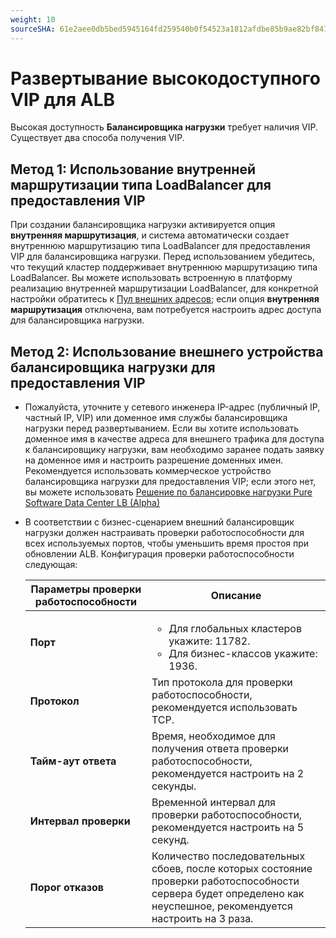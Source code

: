 ```yaml
---
weight: 10
sourceSHA: 61e2aee0db5bed5945164fd259540b0f54523a1812afdbe85b9ae82bf8477f9a
---
```


# Развертывание высокодоступного VIP для ALB

Высокая доступность **Балансировщика нагрузки** требует наличия VIP. Существует два способа получения VIP.

## Метод 1: Использование внутренней маршрутизации типа LoadBalancer для предоставления VIP

При создании балансировщика нагрузки активируется опция **внутренняя маршрутизация**, и система автоматически создает внутреннюю маршрутизацию типа LoadBalancer для предоставления VIP для балансировщика нагрузки. Перед использованием убедитесь, что текущий кластер поддерживает внутреннюю маршрутизацию типа LoadBalancer. Вы можете использовать встроенную в платформу реализацию внутренней маршрутизации LoadBalancer, для конкретной настройки обратитесь к [Пул внешних адресов](../functions/create_metallb.mdx); если опция **внутренняя маршрутизация** отключена, вам потребуется настроить адрес доступа для балансировщика нагрузки.

## Метод 2: Использование внешнего устройства балансировщика нагрузки для предоставления VIP

- Пожалуйста, уточните у сетевого инженера IP-адрес (публичный IP, частный IP, VIP) или доменное имя службы балансировщика нагрузки перед развертыванием. Если вы хотите использовать доменное имя в качестве адреса для внешнего трафика для доступа к балансировщику нагрузки, вам необходимо заранее подать заявку на доменное имя и настроить разрешение доменных имен. Рекомендуется использовать коммерческое устройство балансировщика нагрузки для предоставления VIP; если этого нет, вы можете использовать [Решение по балансировке нагрузки Pure Software Data Center LB (Alpha)](./deploy_pure_software_datacenter_lb.mdx)

- В соответствии с бизнес-сценарием внешний балансировщик нагрузки должен настраивать проверки работоспособности для всех используемых портов, чтобы уменьшить время простоя при обновлении ALB. Конфигурация проверки работоспособности следующая:

  | Параметры проверки работоспособности | Описание                                                                                                                                                            |
  | ------------------------------------- | ------------------------------------------------------------------------------------------------------------------------------------------------------------------ |
  | **Порт**                              | <ul><li>Для глобальных кластеров укажите: 11782.</li><li>Для бизнес-классов укажите: 1936.</li></ul>                                                           |
  | **Протокол**                          | Тип протокола для проверки работоспособности, рекомендуется использовать TCP.                                                                                     |
  | **Тайм-аут ответа**                  | Время, необходимое для получения ответа проверки работоспособности, рекомендуется настроить на 2 секунды.                                                         |
  | **Интервал проверки**                | Временной интервал для проверки работоспособности, рекомендуется настроить на 5 секунд.                                                                          |
  | **Порог отказов**                    | Количество последовательных сбоев, после которых состояние проверки работоспособности сервера будет определено как неуспешное, рекомендуется настроить на 3 раза. |
